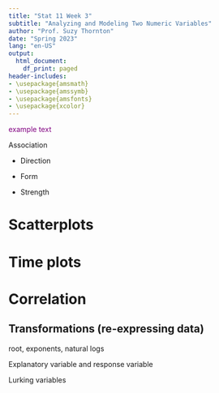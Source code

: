 ```yaml
---
title: "Stat 11 Week 3"
subtitle: "Analyzing and Modeling Two Numeric Variables" 
author: "Prof. Suzy Thornton"
date: "Spring 2023"
lang: "en-US"
output:
  html_document:
    df_print: paged
header-includes:
- \usepackage{amsmath}
- \usepackage{amssymb}
- \usepackage{amsfonts}
- \usepackage{xcolor}
---
```


<span style="color:purple">example text</span>


Association

- Direction 

- Form 

- Strength 


# Scatterplots 

# Time plots 

# Correlation 


## Transformations (re-expressing data)

root, exponents, natural logs 


Explanatory variable and response variable 

Lurking variables 